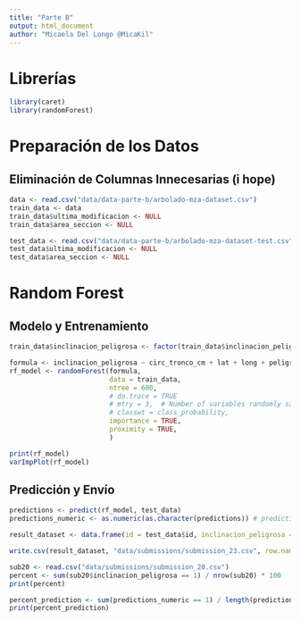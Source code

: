 ```yaml
---
title: "Parte B"
output: html_document
author: "Micaela Del Longo @MicaKil"
---
```


# Librerías

```r
library(caret)
library(randomForest)
```


# Preparación de los Datos

## Eliminación de Columnas Innecesarias (i hope)

```r
data <- read.csv("data/data-parte-b/arbolado-mza-dataset.csv")
train_data <- data
train_data$ultima_modificacion <- NULL
train_data$area_seccion <- NULL

test_data <- read.csv("data/data-parte-b/arbolado-mza-dataset-test.csv")
test_data$ultima_modificacion <- NULL
test_data$area_seccion <- NULL
```

# Random Forest

## Modelo y Entrenamiento

```r
train_data$inclinacion_peligrosa <- factor(train_data$inclinacion_peligrosa)

formula <- inclinacion_peligrosa ~ circ_tronco_cm + lat + long + peligrosidad_especie + peligrosidad_diametro + peligrosidad_altura + peligrosidad_seccion
rf_model <- randomForest(formula,
                         data = train_data,
                         ntree = 600,
                         # do.trace = TRUE
                         # mtry = 3,  # Number of variables randomly sampled at each split. Default values: for classification sqrt(p) and regression p/3
                         # classwt = class_probability,
                         importance = TRUE,
                         proximity = TRUE,
                         )
```

```r
print(rf_model)
varImpPlot(rf_model)
```

## Predicción y Envío

```r
predictions <- predict(rf_model, test_data)
predictions_numeric <- as.numeric(as.character(predictions)) # predictions es un factor, hay que pasarlo a numeric
```

```r
result_dataset <- data.frame(id = test_data$id, inclinacion_peligrosa = predictions_numeric)

write.csv(result_dataset, "data/submissions/submission_23.csv", row.names = FALSE)
```


```r
sub20 <- read.csv("data/submissions/submission_20.csv")
percent <- sum(sub20$inclinacion_peligrosa == 1) / nrow(sub20) * 100
print(percent)

percent_prediction <- sum(predictions_numeric == 1) / length(predictions_numeric) * 100
print(percent_prediction)
```
